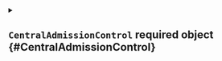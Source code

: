 


<details className="config-field" data-expandable="true">
<summary>

## `CentralAdmissionControl` <span className="config-field-required" data-required="true">required</span> <span className="config-field-type">object</span> <span className="config-field-default"></span> <span className="config-field-enum"></span> {#CentralAdmissionControl}



</summary>




<details className="config-field" data-expandable="false" open>
<summary>

### `validatingWebhooks` <span className="config-field-required" data-required="true">required</span> <span className="config-field-type">object[]</span> <span className="config-field-default"></span> <span className="config-field-enum"></span> {#CentralAdmissionControl-validatingWebhooks}



</summary>



</details>



<details className="config-field" data-expandable="false" open>
<summary>

### `mutatingWebhooks` <span className="config-field-required" data-required="true">required</span> <span className="config-field-type">object[]</span> <span className="config-field-default"></span> <span className="config-field-enum"></span> {#CentralAdmissionControl-mutatingWebhooks}



</summary>



</details>


</details>
